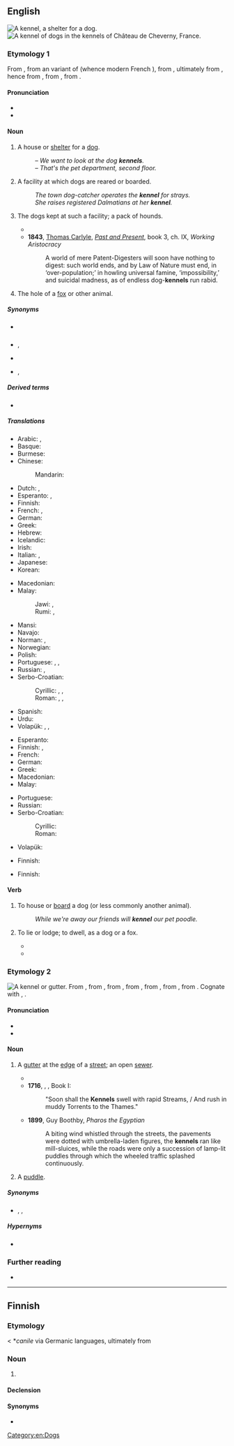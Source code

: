 {{also|Kennel}}
==English==
[[File:Castledaly Manor - Doghouse - geograph.org.uk - 1606827b.jpg|thumb|A kennel, a shelter for a dog.]]
[[File:Cheverny Eté2016 chenil du château (4).jpg|thumb|A kennel of dogs in the kennels of Château de Cheverny, France.]]

===Etymology 1===
{{PIE root|en|ḱwṓ}}
From {{der|en|xno|kenil}}, from an {{etyl|ONF.|en}} variant of {{der|en|fro|chenil}} (whence modern French {{m|fr|chenil}}), from {{der|en|VL.|*canile}}, ultimately from {{der|en|la|canis||dog}}, hence from {{der|en|la|canes|canēs}}, from {{der|en|itc-pro|*kō}}, from {{der|en|ine-pro|*ḱwṓ}}.

====Pronunciation====
* {{IPA|/ˈkɛnəl/|lang=en}}
* {{rhymes|ɛnəl|lang=en}}

====Noun====
{{en-noun}}

# A house or [[shelter]] for a [[dog]].
#: ''&ndash; We want to look at the dog '''kennels'''.<br>&ndash; That's the pet department, second floor.''
# A facility at which dogs are reared or boarded.
#: ''The town dog-catcher operates the '''kennel''' for strays.''
#: ''She raises registered Dalmatians at her '''kennel'''. ''
# {{lb|en|UK|collective}} The dogs kept at such a facility; a pack of hounds.
#* {{quote-book
|year=1591
|first=William
|last=Shakespeare
|authorlink=William Shakespeare
|title={{w|Henry VI, Part 1}}
|section=Act 4, Scene 2
|passage=A little herd of England's timorous deer, / Mazed with a yelping '''kennel''' of French curs!
}}
#* '''1843''', [[w:Thomas_Carlyle|Thomas Carlyle]], ''[[:w:Past and Present (book)|Past and Present]]'', book 3, ch. IX, ''Working Aristocracy''
#*: A world of mere Patent-Digesters will soon have nothing to digest: such world ends, and by Law of Nature must end, in ‘over-population;’ in howling universal famine, ‘impossibility,’ and suicidal madness, as of endless dog-'''kennels''' run rabid.
# The hole of a [[fox]] or other animal.

=====Synonyms=====
* {{sense|shelter for a dog}} {{l|en|doghouse}} {{qualifier|US}}
* {{sense|boarding facility for dogs}} {{l|en|pound}}, {{l|en|shelter}}
* {{sense|collective noun for dogs}} {{l|en|pack}}
* {{sense|hole of a fox}} {{l|en|burrow}}, {{l|en|den}}

=====Derived terms=====
* {{l|en|ken||house}}

=====Translations=====
{{trans-top|shelter}}
* Arabic: {{t+|ar|بَيْت|m}}, {{t|ar|بَيْت اَلْكَلْب|m}}
* Basque: {{t+|eu|txakurtegi}}
* Burmese: {{t+|my|ခွေးအိမ်}}
* Chinese:
*: Mandarin: {{t+|cmn|狗屋|tr=gǒuwū|sc=Hani}}
* Dutch: {{t+|nl|kennel|m}}, {{t+|nl|hondenhok|n}}
* Esperanto: {{t|eo|hundejo}}, {{t|eo|hundujo}}
* Finnish: {{t+|fi|koirankoppi}}
* French: {{t+|fr|chenil|m}}, {{t+|fr|niche|f}}
* German: {{t+|de|Hundehütte|m}}
* Greek: {{t|el|σκυλόσπιτο|n}}
* Hebrew: {{t+|he|מלונה|f|tr=melu'na|sc=Hebr}}
* Icelandic: {{t+|is|hundakofi|f}}
* Irish: {{t|ga|cró madra|m}}
* Italian: {{t+|it|canile|m}}, {{t+|it|cuccia|f}}
* Japanese: {{t+|ja|犬小屋|tr=いぬごや, inugoya}}
* Korean: {{t+|ko|개집}}
{{trans-mid}}
* Macedonian: {{t|mk|кучкарник|m|sc=Cyrl}}
* Malay:
*: Jawi: {{t|ms|رومه انجيڠ|sc=Arab}}, {{t|ms|رومه اسو|sc=Arab}}
*: Rumi: {{t|ms|rumah anjing}}, {{t|ms|rumah asu}}
* Mansi: {{t|mns|āмпкол}}
* Navajo: {{t|nv|łééchąąʼí bighan}}
* Norman: {{t|nrf|niche|f}}, {{t|nrf|câniche|f}}
* Norwegian: {{t|no|hundehus|n}}
* Polish: {{t+|pl|buda|f}}
* Portuguese: {{t|pt|canil|m}}, {{t|pt|casota|f}}, {{t|pt|casinha de cachorro|f}}
* Russian: {{t+|ru|конура́|f}}, {{qualifier|соба́чья}} {{t+|ru|бу́дка|f}}
* Serbo-Croatian:
*: Cyrillic: {{t|sh|псећа кућица|f}}, {{t|sh|пасја кућица|f}}, {{t|sh|штенара|f}}
*: Roman: {{t|sh|pseća kućica|f}}, {{t|sh|pasja kućica|f}}, {{t+|sh|štenara|f}}
* Spanish: {{t|es|perrera|f}}
* Urdu: {{t|ur|تازی خانہ|m}}
* Volapük: {{t|vo|dogadom}}, {{t|vo|dogalecek}}, {{t|vo|dogadomil}}
{{trans-bottom}}

{{trans-top|facility}}
* Esperanto: {{t|eo|hundejo}}
* Finnish: {{t+|fi|kennel}}, {{t|fi|koiratarha}}
* French: {{t+|fr|chenil|m}}
* German: {{t+|de|Zwinger|m}}
* Greek: {{t|el|κυνοτροφείο|n}}
* Macedonian: {{t|mk|кучкарник|m|sc=Cyrl}}
* Malay: {{t|ms|tempat perlindungan anjing}}
{{trans-mid}}
* Portuguese: {{t|pt|canil|m}}
* Russian: {{t+|ru|пса́рня|f}}
* Serbo-Croatian:
*: Cyrillic: {{t|sh|псетарник|m}}
*: Roman: {{t|sh|psetarnik|m}}
* Volapük: {{t|vo|dogibridöp}}
{{trans-bottom}}

{{trans-top|pack of hounds}}
* Finnish: {{t|fi|koiralauma}}
{{trans-mid}}
{{trans-bottom}}

{{trans-top|hole of an animal}}
* Finnish: {{t+|fi|kolo}}
{{trans-mid}}
{{trans-bottom}}

====Verb====
{{en-verb|kennels|kenneling|pres_ptc2=kennelling|kenneled|past2=kennelled}}

# {{lb|en|transitive}} To house or [[board]] a dog (or less commonly another animal).
#: ''While we're away our friends will '''kennel''' our pet poodle.''
# {{lb|en|intransitive}} To lie or lodge; to dwell, as a dog or a fox.
#* {{quote-book
|year=c. 1603–1606
|first=William
|last=Shakespeare
|authorlink=William Shakespeare
|title={{w|King Lear}}
|section=Act 1, Scene 4
|passage=Truth's a dog must to kennel;
}}
#* {{quote-book
|year=1669
|first=Sir Roger
|last=L'Estrange
|authorlink=Roger L'Estrange
|title=Fables of Aesop and Other Eminent Mythologists
|section=Fable CXLIII: A Dog and a Cock upon a Journey
|page=130
|url=https://archive.org/details/fablesofaesopoth00lest
|passage=The ''Dog'' '''Kennell'd''' in the Body of a Hollow Tree, and the ''Cock'' Roosted at night upon the Boughs.
}}

===Etymology 2===
[[File:UptownBrickwalkGraniteGutter.jpg|thumb|A kennel or gutter.]]
From {{der|en|enm|canel}}, from {{der|en|fro|canel}}, from {{der|en|la|canālis||channel; canal}}, from {{der|en|la|canna||reed, cane}}, from {{der|en|grc|κάννα||reed|sc=polytonic}}, from {{der|en|akk|𒄀||reed|tr=qanû}}, from {{der|en|sux|𒄀𒈾|||tr=gi.na}}. Cognate with {{cog|en|channel}}, {{m|en|canal}}.

====Pronunciation====
* {{IPA|/ˈkɛnəl/|lang=en}}
* {{rhymes|ɛnəl|lang=en}}

====Noun====
{{en-noun}}

# {{lb|en|obsolete}} A [[gutter]] at the [[edge]] of a [[street]]; an open [[sewer]].
#* {{quote-book
|year=1591
|first=William
|last=Shakespeare
|authorlink=William Shakespeare
|title={{w|Henry VI, Part 2}}
|section=Act 4, Scene 1
|passage=Ay, '''kennel''', puddle, sink, whose filth and dirt / Troubles the silver spring where England drinks;
}}
#* '''1716''', {{w|John Gay|Gay, John}}, ''{{w|Trivia (poem)|Trivia: Or, the Art of Walking the Streets of London}}'', Book I:
#*: "Soon shall the '''Kennels''' swell with rapid Streams, / And rush in muddy Torrents to the Thames."
#* '''1899''', Guy Boothby, ''Pharos the Egyptian''
#*: A biting wind whistled through the streets, the pavements were dotted with umbrella-laden figures, the '''kennels''' ran like mill-sluices, while the roads were only a succession of lamp-lit puddles through which the wheeled traffic splashed continuously.
#: {{rfquotek|Bishop Hall}}
# {{lb|en|obsolete}} A [[puddle]].

=====Synonyms=====
* {{sense|gutter}} {{l|en|drain}}, {{l|en|gutter}}, {{l|en|trough}}

=====Hypernyms=====
* {{sense|gutter}} {{l|en|conduit}}

===Further reading===
* {{projectlink|1911|Kennel}}

[[Category:en:Dogs]]

----

==Finnish==

===Etymology===
< {{etyl|VL.|fi}} *''canile'' via Germanic languages, ultimately from {{etyl|la|fi}} {{m|fi|canis}}

===Noun===
{{fi-noun}}

# {{l|en|kennel}} {{gloss|facility at which dogs are reared or boarded}}

====Declension====
{{fi-decl-risti|kennel|||ä|i=0}}

====Synonyms====
* {{l|fi|koiratarha}}